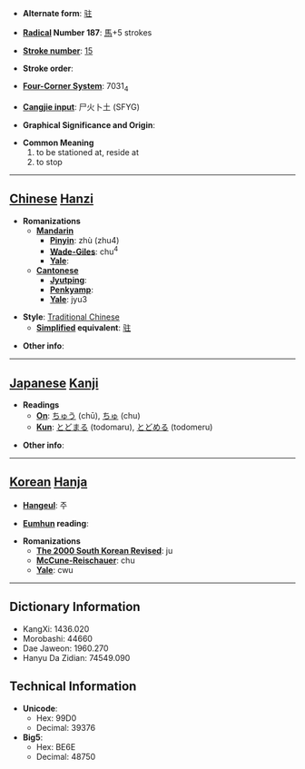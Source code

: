 * '''Alternate form''': [[驻]]

* '''[[Wiktionary:Chinese radical index| Radical]] Number 187''': [[Wiktionary:Chinese radical index 馬|馬]]+5 strokes

* '''[[Wiktionary:Chinese total strokes index|Stroke number]]''': [[Wiktionary:Chinese total strokes index 15|15]]

* '''Stroke order''': 

* '''[[Wiktionary:Chinese four corner index|Four-Corner System]]''': 7031<sub>4</sub>

* '''[[Wiktionary:Chinese Cangjie index|Cangjie input]]''': 尸火卜土 (SFYG)

* '''Graphical Significance and Origin''': 

* '''Common Meaning'''
*#to be stationed at, reside at
*# to stop


----

== [[Chinese]] [[Hanzi]] ==

* '''Romanizations'''
** '''[[Mandarin]]'''
*** '''[[Pinyin]]''': zhù (zhu4)
*** '''[[Wade-Giles]]''': chu<sup>4</sup>
*** '''[[Yale]]''': 
** '''[[Cantonese]]'''
*** '''[[Jyutping]]''':
*** '''[[Penkyamp]]''': 
*** '''[[Yale]]''': jyu3

* '''Style''': [[Traditional Chinese]] 
** '''[[Simplified Chinese|Simplified]] equivalent''': [[驻]]

* '''Other info''': 

----

== [[Japanese]] [[Kanji]] ==

* '''Readings'''
** '''[[On]]''': [[ちゅう]] (chū), [[ちゅ]] (chu)
** '''[[Kun]]''': [[とどまる]] (todomaru), [[とどめる]] (todomeru)

* '''Other info''':  

----

== [[Korean]] [[Hanja]] ==

* '''[[Hangeul]]''': 주

* '''[[Eumhun]] reading''': 

* '''Romanizations'''
** '''[[The 2000 South Korean Revised Romanization|The 2000 South Korean Revised]]''': ju
** '''[[McCune-Reischauer]]''': chu
** '''[[Yale]]''': cwu

----

== Dictionary Information ==

* KangXi: 1436.020
* Morobashi: 44660
* Dae Jaweon: 1960.270
* Hanyu Da Zidian: 74549.090

== Technical Information ==

* '''Unicode''':
** Hex: 99D0
** Decimal: 39376
* '''Big5''':
** Hex: BE6E
** Decimal: 48750
